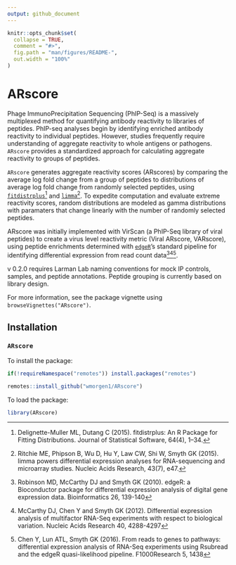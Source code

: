 ---
output: github_document
---

```{r setup, include=FALSE}
knitr::opts_chunk$set(
  collapse = TRUE,
  comment = "#>",
  fig.path = "man/figures/README-",
  out.width = "100%"
)
```

# ARscore

<!-- badges: start -->
<!-- badges: end -->

Phage ImmunoPrecipitation Sequencing (PhIP-Seq) is a massively multiplexed method for quantifying antibody reactivity to libraries of peptides. PhIP-seq analyses begin by identifying enriched antibody reactivity to individual peptides. However, studies frequently require understanding of aggregate reactivity to whole antigens or pathogens. `ARscore` provides a standardized approach for calculating aggregate reactivity to groups of peptides. 

`ARscore` generates aggregate reactivity scores (ARscores) by comparing the average log fold change from a group of peptides to distributions of average log fold change from randomly selected peptides, using [`fitdistrplus`](https://cran.r-project.org/web/packages/fitdistrplus/index.html)[^fitdistrplus] and [`limma`](https://bioconductor.org/packages/release/bioc/html/limma.html)[^limma]. To expedite computation and evaluate extreme reactivity scores, random distributions are modeled as gamma distributions with paramaters that change linearly with the number of randomly selected peptides.

[^fitdistrplus]: Delignette-Muller ML, Dutang C (2015). fitdistrplus: An R Package for Fitting Distributions. Journal of Statistical Software, 64(4), 1–34.
[^limma]: Ritchie ME, Phipson B, Wu D, Hu Y, Law CW, Shi W, Smyth GK (2015). limma powers differential expression analyses for RNA-sequencing and microarray studies. Nucleic Acids Research, 43(7), e47.

ARscore was initially implemented with VirScan (a PhIP-Seq library of viral peptides) to create a virus level reactivity metric (Viral ARscore, VARscore), using peptide enrichments determined with [`edgeR`](https://bioconductor.org/packages/release/bioc/html/edgeR.html)'s standard pipeline for identifying differential expression from read count data[^edgeRBioc][^edgeRDE][^edgeRF].

[^edgeRBioc]: Robinson MD, McCarthy DJ and Smyth GK (2010). edgeR: a Bioconductor package for differential expression analysis of digital gene expression data. Bioinformatics 26, 139-140
[^edgeRDE]: McCarthy DJ, Chen Y and Smyth GK (2012). Differential expression analysis of multifactor RNA-Seq experiments with respect to biological variation. Nucleic Acids Research 40, 4288-4297
[^edgeRF]: Chen Y, Lun ATL, Smyth GK (2016). From reads to genes to pathways: differential expression analysis of RNA-Seq experiments using Rsubread and the edgeR quasi-likelihood pipeline. F1000Research 5, 1438

v 0.2.0 requires Larman Lab naming conventions for mock IP controls, samples, and peptide annotations. Peptide grouping is currently based on library design.

For more information, see the package vignette using `browseVignettes("ARscore")`.

## Installation

### `ARscore`

To install the package:

```{r install_ARscore, eval = FALSE}
if(!requireNamespace("remotes")) install.packages("remotes")

remotes::install_github("wmorgen1/ARscore")
```

To load the package:

```{r load_ARscore, include = TRUE, results = "hide", message = FALSE, warning = FALSE, eval = FALSE}
library(ARscore)
```

